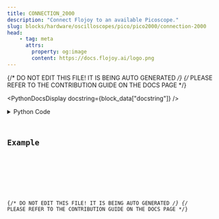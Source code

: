 ```yaml
---
title: CONNECTION_2000
description: "Connect Flojoy to an available Picoscope."
slug: blocks/hardware/oscilloscopes/pico/pico2000/connection-2000
head:
    - tag: meta
      attrs:
        property: og:image
        content: https://docs.flojoy.ai/logo.png
---
```


{/* DO NOT EDIT THIS FILE! IT IS BEING AUTO GENERATED */}
{/* PLEASE REFER TO THE CONTRIBUTION GUIDE ON THE DOCS PAGE */}


<PythonDocsDisplay docstring={block_data["docstring"]} />
<details>
<summary>Python Code</summary>



<Code code={pythonCode} lang="py" wrap theme="dracula" />

[Find this Flojoy Block on GitHub](https://github.com/flojoy-ai/blocks/blob/main/blocks/HARDWARE/OSCILLOSCOPES/PICO/PICO2000/CONNECTION_2000/CONNECTION_2000.py)

</details>

## Example


<GetHelpWidget />


<AppDisplay app={app} blockName="CONNECTION_2000" client:visible />


<Example />

{/* DO NOT EDIT THIS FILE! IT IS BEING AUTO GENERATED */}
{/* PLEASE REFER TO THE CONTRIBUTION GUIDE ON THE DOCS PAGE */}
